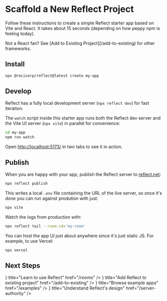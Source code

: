 
# Scaffold a New Reflect Project

Follow these instructions to create a simple Reflect starter app based on Vite and React. It takes about 15 seconds (depending on how peppy npm is feeling today).

<Callout>
  Not a React fan? See [Add to Existing Project](/add-to-existing) for other
  frameworks.
</Callout>

## Install

```bash copy
npx @rocicorp/reflect@latest create my-app
```

## Develop

Reflect has a fully local development server (`npx reflect dev`) for fast iteration.

The `watch` script inside this starter app runs both the Reflect dev server and the Vite UI server (`npx vite`) in parallel for convenience:

```bash copy
cd my-app
npm run watch
```

Open [http://localhost:5173/](http://localhost:5173/) in two tabs to see it in action.

## Publish

When you are happy with your app, publish the Reflect server to [reflect.net](https://reflect.net/):

```bash copy
npx reflect publish
```

This writes a local `.env` file containing the URL of the live server, so once it's done you can run against prodution with just:

```bash copy
npx vite
```

Watch the logs from production with:

```bash copy
npx reflect tail --room-id='my-room'
```

You can host the app UI just about anywhere since it's just static JS. For example, to use Vercel:

```bash copy
npx vercel
```

## Next Steps

<Cards>
  <Card icon={<HowTo />} title="Learn to use Reflect" href="/rooms" />
  <Card
    icon={<Tutorial />}
    title="Add Reflect to existing project"
    href="/add-to-existing"
  />
  <Card icon={<Examples />} title="Browse example apps" href="/examples" />
  <Card
    icon={<HowTo />}
    title="Understand Reflect's design"
    href="/server-authority"
  />
</Cards>
